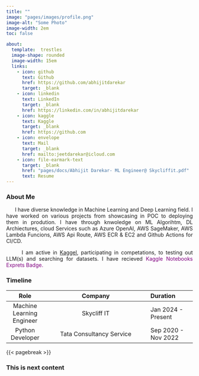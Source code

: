 ```yaml
---
title: ""
image: "pages/images/profile.png"
image-alt: "Some Photo"
image-width: 2em
toc: false  

about:
  template:  trestles
  image-shape: rounded
  image-width: 15em
  links:
    - icon: github
      text: Github
      href: https://github.com/abhijitdarekar
      target: _blank
    - icon: linkedin
      text: LinkedIn
      target: _blank
      href: https://linkedin.com/in/abhijitdarekar
    - icon: kaggle
      text: Kaggle
      target: _blank
      href: https://github.com
    - icon: envelope
      text: Mail
      target: _blank
      href: mailto:jeetdarekar@icloud.com
    - icon: file-earmark-text
      target: _blank
      href: "pages/docs/Abhijit Darekar- ML Engineer@ Skycliffit.pdf"
      text: Resume
---
```


### About Me 
<p style="text-align:justify">
&nbsp;&nbsp;&nbsp;&nbsp;&nbsp;&nbsp;I have diverse knowledge in Machine Learning and Deep Learning field. I have worked on various projects from showcasing in POC to deploying them in prodution. I have through knwoledge on ML Algorihtm, DL Archiectures, cloud Services such as Azure OpenAI, AWS SageMaker, AWS Lambda Funcions, AWS Api Route, AWS ECR & EC2 and Github Actions for CI/CD.
</p>

<p style="text-align:justify">
&nbsp;&nbsp;&nbsp;&nbsp;&nbsp;&nbsp;I am active in [Kaggel](https://www.kaggle.com/abhijitdarekar001), participating in competations, to testing out LLM(s) and searching for datasets. I have recieved <span style="color:purple">Kaggle Notebooks Exprets Badge.</span>
</p>

### Timeline
| Role    | Company    | Duration |
|:-------:|:-----------------------:|:----------|
| Machine Learning Engineer   | Skycliff IT | Jan 2024 - Present |
| Python Developer     | Tata Consultancy Service | Sep 2020 - Nov 2022 |


{{< pagebreak >}}


### This is next content